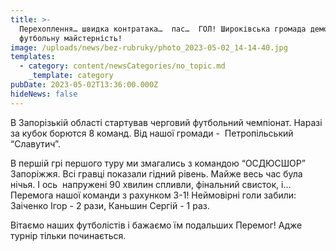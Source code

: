 ```yaml
---
title: >-
  Перехоплення… швидка контратака…  пас…  ГОЛ! Широківська громада демонструє
  футбольну майстерність!
image: /uploads/news/bez-rubruky/photo_2023-05-02_14-14-40.jpg
templates:
  - category: content/newsCategories/no_topic.md
    _template: category
pubDate: 2023-05-02T13:36:00.000Z
hideNews: false
---
```


В Запорізькій області стартував черговий футбольний чемпіонат. Наразі за кубок борются 8 команд. Від нашої громади -  Петропільський “Славутич”.


В першій грі першого туру ми змагались з командою “ОСДЮСШОР” Запоріжжя. Всі гравці показали гідний рівень. Майже весь час була нічья. І ось  напружені 90 хвилин спливли, фінальний свисток, і… Перемога нашої команди з рахунком 3-1! Неймовірні голи забили: Заіченко Ігор - 2 рази, Каньшин Сергій - 1 раз.

Вітаємо наших футболістів і бажаємо їм подальших Перемог! Адже турнір тільки починається. 

